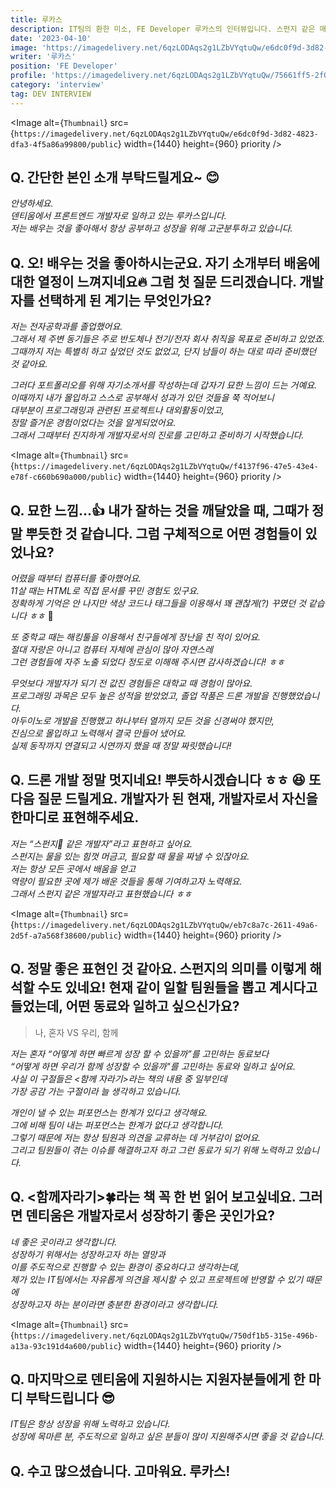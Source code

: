 ```yaml
---
title: 루카스
description: IT팀의 환한 미소, FE Developer 루카스의 인터뷰입니다. 스펀지 같은 매력을 확인해보세요!
date: '2023-04-10'
image: 'https://imagedelivery.net/6qzLODAqs2g1LZbVYqtuQw/e6dc0f9d-3d82-4823-dfa3-4f5a86a99800/public'
writer: '루카스'
position: 'FE Developer'
profile: 'https://imagedelivery.net/6qzLODAqs2g1LZbVYqtuQw/75661ff5-2f0f-44ad-039d-a465fb4da000/public'
category: 'interview'
tag: DEV INTERVIEW
---
```


<Image
  alt={`Thumbnail`}
  src={`https://imagedelivery.net/6qzLODAqs2g1LZbVYqtuQw/e6dc0f9d-3d82-4823-dfa3-4f5a86a99800/public`}
  width={1440}
  height={960}
  priority
/>

## Q. 간단한 본인 소개 부탁드릴게요~ 😊

_안녕하세요. <br/>
덴티움에서 프론트엔드 개발자로 일하고 있는 루카스입니다.<br/>
저는 배우는 것을 좋아해서 항상 공부하고 성장을 위해 고군분투하고 있습니다._

## Q. 오! 배우는 것을 좋아하시는군요. 자기 소개부터 배움에 대한 열정이 느껴지네요🔥 그럼 첫 질문 드리겠습니다. 개발자를 선택하게 된 계기는 무엇인가요?

_저는 전자공학과를 졸업했어요.<br/>
그래서 제 주변 동기들은 주로 반도체나 전기/전자 회사 취직을 목표로 준비하고 있었죠.<br/>
그때까지 저는 특별히 하고 싶었던 것도 없었고, 단지 남들이 하는 대로 따라 준비했던 것 같아요._

_그러다 포트폴리오를 위해 자기소개서를 작성하는데 갑자기 묘한 느낌이 드는 거예요.<br/>
이때까지 내가 몰입하고 스스로 공부해서 성과가 있던 것들을 쭉 적어보니<br/>
대부분이 프로그래밍과 관련된 프로젝트나 대외활동이었고, <br/>
정말 즐거운 경험이었다는 것을 알게되었어요.<br/>
그래서 그때부터 진지하게 개발자로서의 진로를 고민하고 준비하기 시작했습니다._

<Image
  alt={`Thumbnail`}
  src={`https://imagedelivery.net/6qzLODAqs2g1LZbVYqtuQw/f4137f96-47e5-43e4-e78f-c660b690a000/public`}
  width={1440}
  height={960}
  priority
/>

## Q. 묘한 느낌...👍 내가 잘하는 것을 깨달았을 때, 그때가 정말 뿌듯한 것 같습니다. 그럼 구체적으로 어떤 경험들이 있었나요?

_어렸을 때부터 컴퓨터를 좋아했어요.<br/>
11살 때는 HTML로 직접 문서를 꾸민 경험도 있구요.<br/>
정확하게 기억은 안 나지만 색상 코드나 태그들을 이용해서 꽤 괜찮게(?) 꾸몄던 것 같습니다 ㅎㅎ_ 🌈

_또 중학교 때는 해킹툴을 이용해서 친구들에게 장난을 친 적이 있어요.<br/>
절대 자랑은 아니고 컴퓨터 자체에 관심이 많아 자연스레 <br/>
그런 경험들에 자주 노출 되었다 정도로 이해해 주시면 감사하겠습니다! ㅎㅎ_

_무엇보다 개발자가 되기 전 값진 경험들은 대학교 때 경험이 많아요.<br/>
프로그래밍 과목은 모두 높은 성적을 받았었고, 졸업 작품은 드론 개발을 진행했었습니다.<br/>
아두이노로 개발을 진행했고 하나부터 열까지 모든 것을 신경써야 했지만,<br/>
진심으로 몰입하고 노력해서 결국 만들어 냈어요.<br/>
실제 동작까지 연결되고 시연까지 했을 때 정말 짜릿했습니다!_

## Q. 드론 개발 정말 멋지네요! 뿌듯하시겠습니다 ㅎㅎ 😆 또 다음 질문 드릴게요. 개발자가 된 현재, 개발자로서 자신을 한마디로 표현해주세요.

_저는 “스펀지🧽 같은 개발자”라고 표현하고 싶어요.<br/>
스펀지는 물을 있는 힘껏 머금고, 필요할 때 물을 짜낼 수 있잖아요.<br/>
저는 항상 모든 곳에서 배움을 얻고<br/>
역량이 필요한 곳에 제가 배운 것들을 통해 기여하고자 노력해요.<br/>
그래서 스펀지 같은 개발자라고 표현했습니다 ㅎㅎ_

<Image
  alt={`Thumbnail`}
  src={`https://imagedelivery.net/6qzLODAqs2g1LZbVYqtuQw/eb7c8a7c-2611-49a6-2d5f-a7a568f38600/public`}
  width={1440}
  height={960}
  priority
/>

## Q. 정말 좋은 표현인 것 같아요. 스펀지의 의미를 이렇게 해석할 수도 있네요! 현재 같이 일할 팀원들을 뽑고 계시다고 들었는데, 어떤 동료와 일하고 싶으신가요?

> 나, 혼자 VS 우리, 함께

_저는 혼자 “어떻게 하면 빠르게 성장 할 수 있을까”를 고민하는 동료보다<br/>
“어떻게 하면 우리가 함께 성장할 수 있을까"를 고민하는 동료와 일하고 싶어요. <br/>
사실 이 구절들은 \<함께 자라기\>라는 책의 내용 중 일부인데 <br/>
가장 공감 가는 구절이라 늘 생각하고 있습니다._

_개인이 낼 수 있는 퍼포먼스는 한계가 있다고 생각해요. <br/>
그에 비해 팀이 내는 퍼포먼스는 한계가 없다고 생각합니다. <br/>
그렇기 때문에 저는 항상 팀원과 의견을 교류하는 데 거부감이 없어요.<br/>
그리고 팀원들이 겪는 이슈를 해결하고자 하고 그런 동료가 되기 위해 노력하고 있습니다._

## Q. \<함께자라기\>🍀라는 책 꼭 한 번 읽어 보고싶네요. 그러면 덴티움은 개발자로서 성장하기 좋은 곳인가요?

_네 좋은 곳이라고 생각합니다. <br/>
성장하기 위해서는 성장하고자 하는 열망과 <br/>
이를 주도적으로 진행할 수 있는 환경이 중요하다고 생각하는데, <br/>
제가 있는 IT팀에서는 자유롭게 의견을 제시할 수 있고 프로젝트에 반영할 수 있기 때문에 <br/>
성장하고자 하는 분이라면 충분한 환경이라고 생각합니다._

<Image
  alt={`Thumbnail`}
  src={`https://imagedelivery.net/6qzLODAqs2g1LZbVYqtuQw/750df1b5-315e-496b-a13a-93c191d4a600/public`}
  width={1440}
  height={960}
  priority
/>

## Q. 마지막으로 덴티움에 지원하시는 지원자분들에게 한 마디 부탁드립니다 😎

_IT팀은 항상 성장을 위해 노력하고 있습니다.<br/>
성장에 목마른 분, 주도적으로 일하고 싶은 분들이 많이 지원해주시면 좋을 것 같습니다._

## Q. 수고 많으셨습니다. 고마워요. 루카스!
